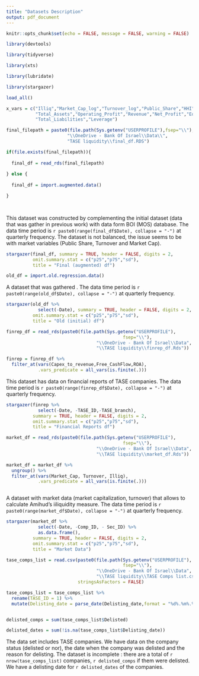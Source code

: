 ```yaml
---
title: "Datasets Description"
output: pdf_document
---
```



```r

knitr::opts_chunk$set(echo = FALSE, message = FALSE, warning = FALSE)

```


```r

library(devtools)

library(tidyverse)

library(xts)

library(lubridate)

library(stargazer)

load_all()

```


```r

x_vars = c("Illiq","Market_Cap_log","Turnover_log","Public_Share","HHI","IPO",
           "Total_Assets","Operating_Profit","Revenue","Net_Profit","Equity",
           "Total_Liabilities","Leverage")


```


\subsection{Current dataset}


```r

final_filepath = paste0(file.path(Sys.getenv("USERPROFILE"),fsep="\\"),
                       "\\OneDrive - Bank Of Israel\\Data\\",
                       "TASE liquidity\\final_df.RDS")

if(file.exists(final_filepath)){
  
  final_df = read_rds(final_filepath)
  
} else {
  
  final_df = import.augmented.data()

}

 

```


This dataset was constructed by complementing the initial dataset (data that was gather in previous work) with data form BOI (MOS) database. The data time period is `r paste0(range(final_df$Date), collapse = "-")` at quarterly frequency. The dataset is not balanced, the issue seems to be with market variables (Public Share, Turnover and Market Cap).



```r

stargazer(final_df, summary = TRUE, header = FALSE, digits = 2,
          omit.summary.stat = c("p25","p75","sd"),
          title = "Final (augmented) df")

```


\subsection{Old dataset}


```r

old_df = import.old.regression.data()


```


A dataset that was gathered . The data time period is `r paste0(range(old_df$Date), collapse = "-")` at quarterly frequency.

```r

stargazer(old_df %>% 
            select(-Date), summary = TRUE, header = FALSE, digits = 2,
          omit.summary.stat = c("p25","p75","sd"),
          title = "Old (initial) df")

```


\subsection{Financial reports}

```r

finrep_df = read_rds(paste0(file.path(Sys.getenv("USERPROFILE"),
                                            fsep="\\"),
                                  "\\OneDrive - Bank Of Israel\\Data",
                                  "\\TASE liquidity\\finrep_df.Rds"))

finrep = finrep_df %>% 
  filter_at(vars(Capex_to_revenue,Free_CashFlow,ROA),
            .vars_predicate = all_vars(is.finite(.)))


```

This dataset has data on financial reports of TASE companies. The data time period is `r paste0(range(finrep_df$Date), collapse = "-")` at quarterly frequency.

```r

stargazer(finrep %>% 
            select(-Date, -TASE_ID,-TASE_branch),
          summary = TRUE, header = FALSE, digits = 2,
          omit.summary.stat = c("p25","p75","sd"),
          title = "Financial Reports df")

```


\subsection{Market data}

```r

market_df = read_rds(paste0(file.path(Sys.getenv("USERPROFILE"),
                                            fsep="\\"),
                                  "\\OneDrive - Bank Of Israel\\Data",
                                  "\\TASE liquidity\\market_df.Rds"))

market_df = market_df %>%
  ungroup() %>% 
  filter_at(vars(Market_Cap, Turnover, Illiq),
            .vars_predicate = all_vars(is.finite(.)))



```

A dataset with market data (market capitalization, turnover) that allows to calculate Amihud's iiliquidity measure. The data time period is `r paste0(range(market_df$Date), collapse = "-")` at quarterly frequency.

```r

stargazer(market_df %>% 
            select(-Date, -Comp_ID, - Sec_ID) %>% 
            as.data.frame(),
          summary = TRUE, header = FALSE, digits = 2,
          omit.summary.stat = c("p25","p75","sd"),
          title = "Market Data")

```



\subsection{TASE companies list}

```r

tase_comps_list = read.csv(paste0(file.path(Sys.getenv("USERPROFILE"),
                                            fsep="\\"),
                                  "\\OneDrive - Bank Of Israel\\Data",
                                  "\\TASE liquidity\\TASE Comps list.csv"),
                           stringsAsFactors = FALSE)

tase_comps_list = tase_comps_list %>% 
  rename(TASE_ID = 1) %>% 
  mutate(Delisting_date = parse_date(Delisting_date,format = "%d%.%m%.%Y"))


delisted_comps = sum(tase_comps_list$Delisted)

delisted_dates = sum(!is.na(tase_comps_list$Delisting_date))

```

The data set includes  TASE companies. We have data on the company status (delisted or nor), the date when the company was delisted and the reason for delisting. The dataset is incomplete : there are a total of `r nrow(tase_comps_list)` companies, `r delisted_comps` if them were delisted. We have a delisting date for `r delisted_dates` of the companies.
